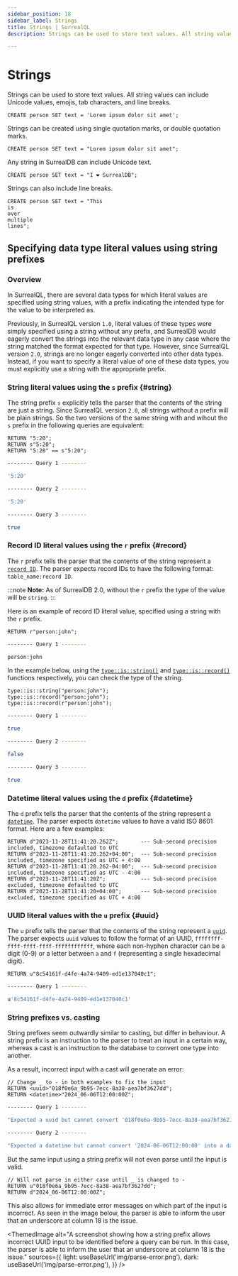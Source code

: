 ```yaml
---
sidebar_position: 18
sidebar_label: Strings
title: Strings | SurrealQL
description: Strings can be used to store text values. All string values can include Unicode values, emojis, tab characters, and line breaks.

---
```



# Strings

Strings can be used to store text values. All string values can include Unicode values, emojis, tab characters, and line breaks.

```surql
CREATE person SET text = 'Lorem ipsum dolor sit amet';
```

Strings can be created using single quotation marks, or double quotation marks.

```surql
CREATE person SET text = "Lorem ipsum dolor sit amet";
```

Any string in SurrealDB can include Unicode text.

```surql
CREATE person SET text = "I ❤️ SurrealDB";
```

Strings can also include line breaks.

```surql
CREATE person SET text = "This
is
over
multiple
lines";
```

## Specifying data type literal values using string prefixes

<Since v="v1.1.0" />

### Overview

In SurrealQL, there are several data types for which literal values are specified using string values, with a prefix indicating the intended type for the value to be interpreted as.

Previously, in SurrealQL version `1.0`, literal values of these types were simply specified using a string without any prefix, and SurrealDB would eagerly convert the strings into the relevant data type in any case where the string matched the format expected for that type. However, since SurrealQL version `2.0`, strings are no longer eagerly converted into other data types. Instead, if you want to specify a literal value of one of these data types, you must explicitly use a string with the appropriate prefix.

### String literal values using the `s` prefix {#string}

The string prefix `s` explicitly tells the parser that the contents of the string are just a string. Since SurrealQL version `2.0`, all strings without a prefix will be plain strings. So the two versions of the same string with and wihout the `s` prefix in the following queries are equivalent:

```surql
RETURN "5:20";
RETURN s"5:20";
RETURN "5:20" == s"5:20";
```
```bash title="Response"
-------- Query 1 --------

'5:20'

-------- Query 2 --------

'5:20'

-------- Query 3 --------

true
```


### Record ID literal values using the `r` prefix {#record}

The `r` prefix tells the parser that the contents of the string represent a [`record ID`](/docs/surrealql/datamodel/ids). The parser expects record IDs to have the following format: `table_name:record ID`.

:::note
__Note:__ As of SurrealDB 2.0, without the `r` prefix the type of the value will be `string`.
:::

Here is an example of record ID literal value, specified using a string with the `r` prefix.

```surql
RETURN r"person:john";
```
```bash title="Response"
-------- Query 1 --------

person:john
```

In the example below, using the [`type::is::string()`](/docs/surrealql/functions/database/type#typeisstring) and [`type::is::record()`](/docs/surrealql/functions/database/type#typeisrecord) functions respectively, you can check the type of the string.

```surql
type::is::string("person:john");
type::is::record("person:john");
type::is::record(r"person:john");
```

```bash title="Response"
-------- Query 1 --------

true

-------- Query 2 --------

false

-------- Query 3 --------

true
```

### Datetime literal values using the `d` prefix {#datetime}

The `d` prefix tells the parser that the contents of the string represent a [`datetime`](/docs/surrealql/datamodel/datetimes). The parser expects `datetime` values to have a valid ISO 8601 format. Here are a few examples:


```surql
RETURN d"2023-11-28T11:41:20.262Z";       --- Sub-second precision included, timezone defaulted to UTC
RETURN d"2023-11-28T11:41:20.262+04:00";  --- Sub-second precision included, timezone specified as UTC + 4:00
RETURN d"2023-11-28T11:41:20.262-04:00";  --- Sub-second precision included, timezone specified as UTC - 4:00
RETURN d"2023-11-28T11:41:20Z";           --- Sub-second precision excluded, timezone defaulted to UTC
RETURN d"2023-11-28T11:41:20+04:00";      --- Sub-second precision excluded, timezone specified as UTC + 4:00
```

### UUID literal values with the `u` prefix {#uuid}

The `u` prefix tells the parser that the contents of the string represent a [`uuid`](/docs/surrealql/datamodel/uuid). The parser expects `uuid` values to follow the format of an UUID, `ffffffff-ffff-ffff-ffff-ffffffffffff`, where each non-hyphen character can be a digit (0-9) or a letter between `a` and `f` (representing a single hexadecimal digit).

```surql
RETURN u"8c54161f-d4fe-4a74-9409-ed1e137040c1";
```
```bash title="Response"
-------- Query 1 --------

u'8c54161f-d4fe-4a74-9409-ed1e137040c1'
```

### String prefixes vs. casting

String prefixes seem outwardly similar to casting, but differ in behaviour. A string prefix is an instruction to the parser to treat an input in a certain way, whereas a cast is an instruction to the database to convert one type into another.

As a result, incorrect input with a cast will generate an error:

```surql
// Change _ to - in both examples to fix the input
RETURN <uuid>"018f0e6a_9b95-7ecc-8a38-aea7bf3627dd";
RETURN <datetime>"2024_06-06T12:00:00Z";
```

```bash title="Response"
-------- Query 1 --------

"Expected a uuid but cannot convert '018f0e6a-9b95-7ecc-8a38-aea7bf3627d' into a uuid"

-------- Query 2 --------

"Expected a datetime but cannot convert '2024-06-06T12:00:00' into a datetime"
```

But the same input using a string prefix will not even parse until the input is valid.

```surql
// Will not parse in either case until _ is changed to -
RETURN u"018f0e6a_9b95-7ecc-8a38-aea7bf3627dd";
RETURN d"2024_06-06T12:00:00Z";
```

This also allows for immediate error messages on which part of the input is incorrect. As seen in the image below, the parser is able to inform the user that an underscore at column 18 is the issue.

<ThemedImage
  alt="A screenshot showing how a string prefix allows incorrect UUID input to be identified before a query can be run. In this case, the parser is able to inform the user that an underscore at column 18 is the issue."
  sources={{
    light: useBaseUrl('img/parse-error.png'),
    dark: useBaseUrl('img/parse-error.png'),
  }}
/>

